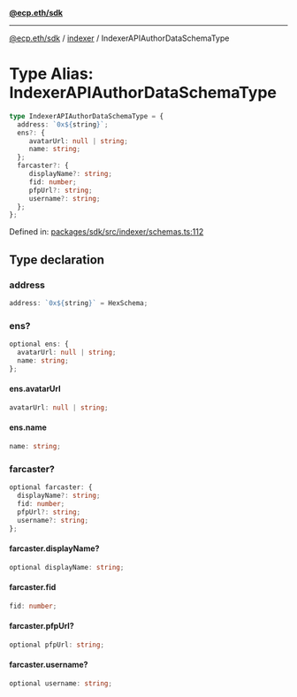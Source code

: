 [**@ecp.eth/sdk**](../../index.mdx)

***

[@ecp.eth/sdk](/sdk-reference/index.mdx) / [indexer](/sdk-reference/indexer/index.mdx) / IndexerAPIAuthorDataSchemaType

# Type Alias: IndexerAPIAuthorDataSchemaType

```ts
type IndexerAPIAuthorDataSchemaType = {
  address: `0x${string}`;
  ens?: {
     avatarUrl: null | string;
     name: string;
  };
  farcaster?: {
     displayName?: string;
     fid: number;
     pfpUrl?: string;
     username?: string;
  };
};
```

Defined in: [packages/sdk/src/indexer/schemas.ts:112](https://github.com/ecp-eth/comments-monorepo/blob/main/packages/sdk/src/indexer/schemas.ts#L112)

## Type declaration

### address

```ts
address: `0x${string}` = HexSchema;
```

### ens?

```ts
optional ens: {
  avatarUrl: null | string;
  name: string;
};
```

#### ens.avatarUrl

```ts
avatarUrl: null | string;
```

#### ens.name

```ts
name: string;
```

### farcaster?

```ts
optional farcaster: {
  displayName?: string;
  fid: number;
  pfpUrl?: string;
  username?: string;
};
```

#### farcaster.displayName?

```ts
optional displayName: string;
```

#### farcaster.fid

```ts
fid: number;
```

#### farcaster.pfpUrl?

```ts
optional pfpUrl: string;
```

#### farcaster.username?

```ts
optional username: string;
```
